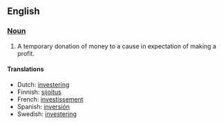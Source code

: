 ==English==
===[[Noun]]===
#A temporary donation of money to a cause in expectation of making a profit.

====Translations====
*Dutch: [[investering]]
*Finnish: [[sijoitus]]
*French: [[investissement]]
*Spanish: [[inversión]]
*Swedish: [[investering]]